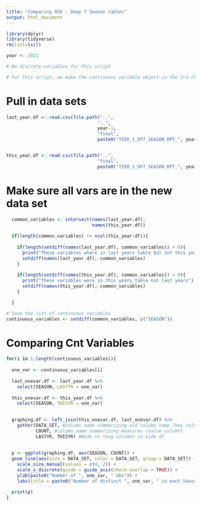---
title: "Comparing 05b - Deep 7 Season tables"
output: html_document
---

```{r}
library(dplyr)
library(tidyverse)
rm(list=ls())

year <- 2021

# No discrete variables for this script

# For this script, we make the continuous variable object in the 3rd chunk (its too many variables to write out)
```

# Pull in data sets
```{r}
last_year.df <- read.csv(file.path("..",
                                  "..",
                                  year-1,
                                  "final",
                                  paste0("TIER_1_DP7_SEASON_RPT_", year-1, ".csv")))


this_year.df <- read.csv(file.path("..",
                                  "final",
                                  paste0("TIER_1_DP7_SEASON_RPT_", year, ".csv")))


```


# Make sure all vars are in the new data set 
```{r}
  common_variables <- intersect(names(last_year.df),
                                names(this_year.df))
  
  if(length(common_variables) != ncol(this_year.df)){
    
    if(length(setdiff(names(last_year.df), common_variables)) > 0){
      print("These variables where in last years table but not this years")
      setdiff(names(last_year.df), common_variables)
    }
    
    if(length(setdiff(names(this_year.df), common_variables)) > 0){
      print("These variables were in this years table not last years")
      setdiff(names(this_year.df), common_variables)
    }

  }

# Save the list of continuous variables
continuous_variables <- setdiff(common_variables, c("SEASON"))


```



# Comparing Cnt Variables
```{r}

for(i in 1:length(continuous_variables)){
  
  one_var <- continuous_variables[i]
  
  last_onevar.df <- last_year.df %>% 
    select(SEASON, LASTYR = one_var) 
  
  this_onevar.df <- this_year.df %>% 
    select(SEASON, THISYR = one_var) 

  
  graphing.df <- left_join(this_onevar.df, last_onevar.df) %>%
    gather(DATA_SET, #column name summarizing old column name (key column)
           COUNT, #column name summarizing measures (value column)
           LASTYR, THISYR) #Wide to long columns in wide df
  
  
  p <- ggplot(graphing.df, aes(SEASON, COUNT)) +
  geom_line(aes(size = DATA_SET, color = DATA_SET, group = DATA_SET)) +
    scale_size_manual(values = c(4, 2)) +
    scale_x_discrete(guide = guide_axis(check.overlap = TRUE)) +
    ylab(paste0("Number of ", one_var, " obs")) + 
    labs(title = paste0("Number of distinct ", one_var, " in each Season"))

  print(p)
}

```




